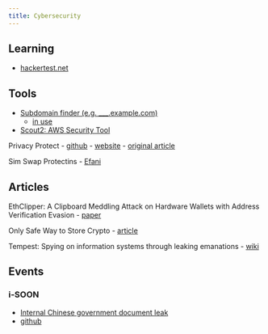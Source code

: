 ```yaml
--- 
title: Cybersecurity
---
```


## Learning

- [hackertest.net](http://www.hackertest.net/)

## Tools

- [Subdomain finder (e.g. ___.example.com)](https://www.geeksforgeeks.org/subfinder-tool-in-linux/)
    - [in use](https://twitter.com/hacker_/status/1575466236426670080?s=20&t=XaTcIuMck-s-sOQlsv_5sQ)

- [Scout2: AWS Security Tool](https://www.kitploit.com/2018/07/scout2-security-auditing-tool-for-aws.html?m=0)

Privacy Protect
- [github](https://github.com/therockstorm/privacy-protect)
- [website](https://www.privacyprotect.dev/)
- [original article](https://mprimi.github.io/portable-secret/)

Sim Swap Protectins
- [Efani](https://www.efani.com/how-it-works)

## Articles

EthClipper: A Clipboard Meddling Attack on Hardware Wallets with Address Verification Evasion
- [paper](https://arxiv.org/pdf/2108.14004.pdf)

Only Safe Way to Store Crypto
- [article](https://officercia.mirror.xyz/p1ieZdxQWH4yHCNOXNPHyT8So1cY0X_wMGKwdmavi7s)

Tempest: Spying on information systems through leaking emanations
- [wiki](https://en.wikipedia.org/wiki/Tempest_(codename))

## Events

### i-SOON

- [Internal Chinese government document leak](https://x.com/BushidoToken/status/1759376010804392441?s=20)
- [github](https://github.com/I-S00N/I-S00N/)